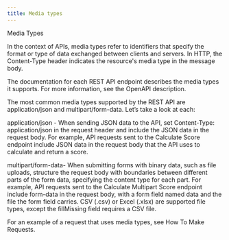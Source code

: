 ```yaml
---
title: Media types
---
```


Media Types

In the context of APIs, media types refer to identifiers that specify the format or type of data exchanged between clients and servers. In HTTP, the Content-Type header indicates the resource's media type in the message body.

The documentation for each REST API endpoint describes the media types it supports. For more information, see the OpenAPI description.

The most common media types supported by the REST API are application/json and multipart/form-data. Let’s take a look at each:

application/json - When sending JSON data to the API, set Content-Type: application/json in the request header and include the JSON data in the request body. For example, API requests sent to the Calculate Score endpoint include JSON data in the request body that the API uses to calculate and return a score.

multipart/form-data- When submitting forms with binary data, such as file uploads, structure the request body with boundaries between different parts of the form data, specifying the content type for each part. For example, API requests sent to the Calculate Multipart Score endpoint include form-data in the request body, with a form field named data and the file the form field carries. CSV (.csv) or Excel (.xlsx) are supported file types, except the fillMissing field requires a CSV file.

For an example of a request that uses media types, see How To Make Requests.
